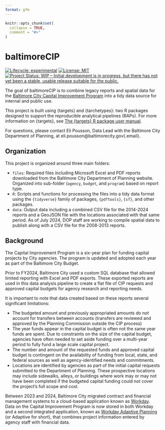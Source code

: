 ```yaml
---
format: gfm
---
```


<!-- README.md is generated from README.Rmd. Please edit that file -->

```r
knitr::opts_chunk$set(
  collapse = TRUE,
  comment = "#>"
)
```

# baltimoreCIP

<!-- badges: start -->

[![Lifecycle: experimental](https://img.shields.io/badge/lifecycle-experimental-orange.svg)](https://lifecycle.r-lib.org/articles/stages.html#experimental) [![License: MIT](https://img.shields.io/badge/License-MIT-yellow.svg)](https://opensource.org/licenses/MIT) [![Project Status: WIP – Initial development is in progress, but there has not yet been a stable, usable release suitable for the public.](https://www.repostatus.org/badges/latest/wip.svg)](https://www.repostatus.org/#wip)

<!-- badges: end -->

The goal of baltimoreCIP is to combine legacy reports and spatial data for the [Baltimore City Capital Improvement Program](https://planning.baltimorecity.gov/) into a tidy data source for internal and public use.

::: callout-tip
This project is built using {targets} and {tarchetypes}: two R packages designed to support the reproducible analytical pipelines (RAPs). For more information on {targets}, see [The {targets} R package user manual](https://books.ropensci.org/targets/).
:::

For questions, please contact Eli Pousson, Data Lead with the Baltimore City Department of Planning, at eli.pousson\@baltimorecity.gov{.email}.

## Organization

This project is organized around three main folders:

-   `files`: Required files including Microsoft Excel and PDF reports downloaded from the Baltimore City Department of Planning website. Organized into sub-folder (`agency`, `budget`, and `program`) based on report type.
-   `R`: Scripts and functions for processing the files into a tidy data format using the `{tidyverse}` family of packages, `{pdftools}`, `{sf}`, and other packages.
-   `data`: Output data including a combined CSV file for the 2014-2024 reports and a GeoJSON file with the locations associated with that same period. As of July 2024, DOP staff are working to compile spatial data to publish along with a CSV file for the 2008-2013 reports.

## Background

The Capital Improvement Program is a six-year plan for funding capital projects by City agencies. The program is updated and adopted each year as part of the Baltimore City Budget.

Prior to FY2024, Baltimore City used a custom SQL database that allowed limited reporting with Excel and PDF exports. These exported reports are used in this data analysis pipeline to create a flat file of CIP requests and approved capital budgets for agency research and reporting needs.

It is important to note that data created based on these reports several significant limitations:

-   The budgeted amount and previously appropriated amounts do *not* account for transfers between accounts (transfers are reviewed and approved by the Planning Commission outside the CIP process)
-   The year funds appear in the capital budget is often not the same year funds are spent. Due to constraints on the size of the capital budget, agencies have often needed to set aside funding over a multi-year period to fully fund a large scale capital project.
-   The number and amount of the requested funds and approved capital budget is contingent on the availability of funding from local, state, and federal sources as well as agency-identified needs and commitments.
-   Locations are identified by agencies as part of the initial capital requests submitted to the Department of Planning. These prospective locations may include sidewalks, alleys, or buildings where work may or may not have been completed if the budgeted capital funding could not cover the project's full scope and cost.

Between 2023 and 2024, Baltimore City migrated contract and financial management systems to a cloud-based application known as [Workday](https://www.workday.com/). Data on the Capital Improvement Program is now stored in both Workday and a second integrated application, known as [Workday Adaptive Planning](https://www.workday.com/en-us/products/adaptive-planning/overview.html) (or Adaptive for short), that combines project information entered by agency staff with financial data.
